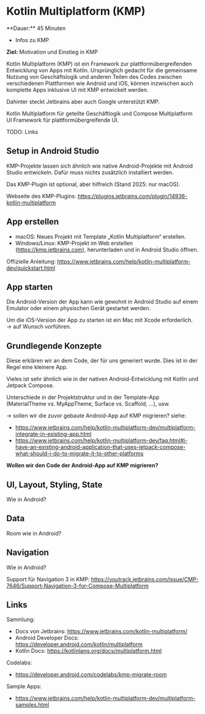 
# Kotlin Multiplatform (KMP)

<Callout>
  **Dauer:** 45 Minuten 

  - Infos zu KMP

  **Ziel:** Motivation und Einstieg in KMP
</Callout>

Kotlin Multiplatform (KMP) ist ein Framework zur plattformübergreifenden
Entwicklung von Apps mit Kotlin. Ursprünglich gedacht für die gemeinsame Nutzung von
Geschäftslogik und anderen Teilen des Codes zwischen verschiedenen
Plattformen wie Android und iOS, können inzwischen auch komplette Apps inklusive UI mit KMP entwickelt werden.

Dahinter steckt Jetbrains aber auch Google unterstützt KMP.

Kotlin Multiplatform für geteilte Geschäftlogik und Compose Multiplatform UI Framework für plattformübergreifende UI.

TODO: Links

## Setup in Android Studio

KMP-Projekte lassen sich ähnlich wie native Android-Projekte mit Android Studio entwickeln. Dafür muss nichts zusätzlich installiert werden. 

Das KMP-Plugin ist optional, aber hilfreich (Stand 2025: nur macOS).

Webseite des KMP-Plugins: https://plugins.jetbrains.com/plugin/14936-kotlin-multiplatform


## App erstellen 

- macOS: Neues Projekt mit Template „Kotlin Multiplatform“ erstellen.
- Windows/Linux: KMP-Projekt im Web erstellen (https://kmp.jetbrains.com), herunterladen und in Android Studio öffnen.

Offizielle Anleitung: https://www.jetbrains.com/help/kotlin-multiplatform-dev/quickstart.html

## App starten

Die Android-Version der App kann wie gewohnt in Android Studio auf einem Emulator oder einem physischen Gerät gestartet werden.

Um die iOS-Version der App zu starten ist ein Mac mit Xcode erforderlich. &rarr; auf Wunsch vorführen.

## Grundlegende Konzepte 

Diese erklären wir an dem Code, der für uns generiert wurde. Dies ist in der Regel eine kleinere App. 

Vieles ist sehr ähnlich wie in der nativen Android-Entwicklung mit Kotlin und Jetpack Compose. 

Unterschiede in der Projektstruktur und in der Template-App (MaterialTheme vs. MyAppTheme, Surface vs. Scaffold, …), usw.

&rarr; sollen wir die zuvor gebaute Android-App auf KMP migrieren? siehe:

- https://www.jetbrains.com/help/kotlin-multiplatform-dev/multiplatform-integrate-in-existing-app.html
- https://www.jetbrains.com/help/kotlin-multiplatform-dev/faq.html#i-have-an-existing-android-application-that-uses-jetpack-compose-what-should-i-do-to-migrate-it-to-other-platforms

**Wollen wir den Code der Android-App auf KMP migrieren?**

## UI, Layout, Styling, State

Wie in Android?

## Data

Room wie in Android?



## Navigation

Wie in Android?

Support für Navigation 3 in KMP: https://youtrack.jetbrains.com/issue/CMP-7646/Support-Navigation-3-for-Compose-Multiplatform

## Links

Sammlung:

- Docs von Jetbrains: https://www.jetbrains.com/kotlin-multiplatform/
- Android Developer Docs: https://developer.android.com/kotlin/multiplatform
- Kotlin Docs: https://kotlinlang.org/docs/multiplatform.html

Codelabs:

- https://developer.android.com/codelabs/kmp-migrate-room

Sample Apps:

- https://www.jetbrains.com/help/kotlin-multiplatform-dev/multiplatform-samples.html